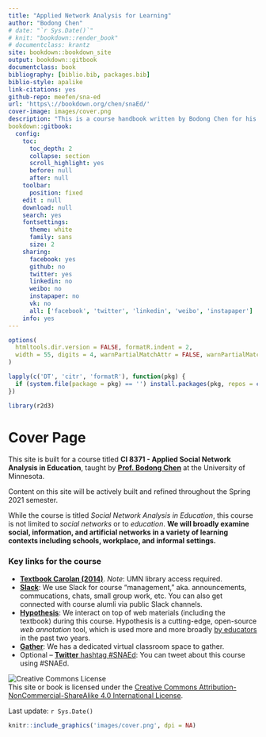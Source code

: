 ```yaml
--- 
title: "Applied Network Analysis for Learning"
author: "Bodong Chen"
# date: "`r Sys.Date()`"
# knit: "bookdown::render_book"
# documentclass: krantz
site: bookdown::bookdown_site
output: bookdown::gitbook
documentclass: book
bibliography: [biblio.bib, packages.bib]
biblio-style: apalike
link-citations: yes
github-repo: meefen/sna-ed
url: 'https\://bookdown.org/chen/snaEd/'
cover-image: images/cover.png
description: "This is a course handbook written by Bodong Chen for his SNA course at UMN."
bookdown::gitbook:
  config:
    toc:
      toc_depth: 2
      collapse: section
      scroll_highlight: yes
      before: null
      after: null
    toolbar:
      position: fixed
    edit : null
    download: null
    search: yes
    fontsettings:
      theme: white
      family: sans
      size: 2
    sharing:
      facebook: yes
      github: no
      twitter: yes
      linkedin: no
      weibo: no
      instapaper: no
      vk: no
      all: ['facebook', 'twitter', 'linkedin', 'weibo', 'instapaper']
    info: yes
---
```


```r
options(
  htmltools.dir.version = FALSE, formatR.indent = 2,
  width = 55, digits = 4, warnPartialMatchAttr = FALSE, warnPartialMatchDollar = FALSE
)

lapply(c('DT', 'citr', 'formatR'), function(pkg) {
  if (system.file(package = pkg) == '') install.packages(pkg, repos = c(CRAN = "http://cran.rstudio.com"))
})

library(r2d3)
```


# Cover Page {-}

This site is built for a course titled **CI 8371 - Applied Social Network Analysis in Education**, taught by **[Prof. Bodong Chen](http://bodong.me)** at the University of Minnesota. 

Content on this site will be actively built and refined throughout the Spring 2021 semester. 

While the course is titled *Social Network Analysis in Education*, this course is not limited to *social networks* or to *education*. **We will broadly examine social, information, and artificial networks in a variety of learning contexts including schools, workplace, and informal settings.**

<h3>Key links for the course</h3>

- **[Textbook Carolan (2014)](http://methods.sagepub.com.ezp1.lib.umn.edu/book/social-network-analysis-and-education)**. *Note*: UMN library access required.
- [**Slack**](https://snaed.slack.com/): We use Slack for course "management," aka. announcements, commucations, chats, small group work, etc. You can also get connected with course alumli via public Slack channels.
- [**Hypothesis**](https://hypothes.is/): We interact on top of web materials (including the textbook) during this course. Hypothesis is a cutting-edge, open-source *web annotation* tool, which is used more and more broadly [by educators](https://web.hypothes.is/education/) in the past two years.
- [**Gather**](https://gather.town/): We has a dedicated virtual classroom space to gather. 
- Optional -- [**Twitter** hashtag #SNAEd](https://twitter.com/search?q=%23snaed): You can tweet about this course using #SNAEd.


<!-- ```{d3, data=runif(30), options=list(color='steelblue')} -->
<!-- svg.selectAll('rect') -->
<!--   .data(data) -->
<!--   .enter() -->
<!--     .append('rect') -->
<!--       .attr('width', function(d) { return d * 672; }) -->
<!--       .attr('height', '10px') -->
<!--       .attr('y', function(d, i) { return i * 16; }) -->
<!--       .attr('fill', options.color); -->
<!-- ``` -->



![Creative Commons License](images/by-nc-sa.png)  
This site or book is licensed under the [Creative Commons Attribution-NonCommercial-ShareAlike 4.0 International License](http://creativecommons.org/licenses/by-nc-sa/4.0/).

Last update: `r Sys.Date()`

```r
knitr::include_graphics('images/cover.png', dpi = NA)
```

